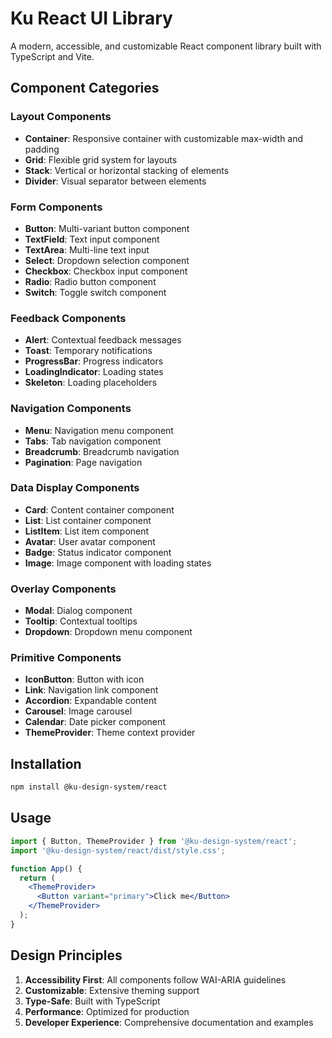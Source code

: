 # Ku React UI Library

A modern, accessible, and customizable React component library built with TypeScript and Vite.

## Component Categories

### Layout Components
- **Container**: Responsive container with customizable max-width and padding
- **Grid**: Flexible grid system for layouts
- **Stack**: Vertical or horizontal stacking of elements
- **Divider**: Visual separator between elements

### Form Components
- **Button**: Multi-variant button component
- **TextField**: Text input component
- **TextArea**: Multi-line text input
- **Select**: Dropdown selection component
- **Checkbox**: Checkbox input component
- **Radio**: Radio button component
- **Switch**: Toggle switch component

### Feedback Components
- **Alert**: Contextual feedback messages
- **Toast**: Temporary notifications
- **ProgressBar**: Progress indicators
- **LoadingIndicator**: Loading states
- **Skeleton**: Loading placeholders

### Navigation Components
- **Menu**: Navigation menu component
- **Tabs**: Tab navigation component
- **Breadcrumb**: Breadcrumb navigation
- **Pagination**: Page navigation

### Data Display Components
- **Card**: Content container component
- **List**: List container component
- **ListItem**: List item component
- **Avatar**: User avatar component
- **Badge**: Status indicator component
- **Image**: Image component with loading states

### Overlay Components
- **Modal**: Dialog component
- **Tooltip**: Contextual tooltips
- **Dropdown**: Dropdown menu component

### Primitive Components
- **IconButton**: Button with icon
- **Link**: Navigation link component
- **Accordion**: Expandable content
- **Carousel**: Image carousel
- **Calendar**: Date picker component
- **ThemeProvider**: Theme context provider

## Installation

```bash
npm install @ku-design-system/react
```

## Usage

```jsx
import { Button, ThemeProvider } from '@ku-design-system/react';
import '@ku-design-system/react/dist/style.css';

function App() {
  return (
    <ThemeProvider>
      <Button variant="primary">Click me</Button>
    </ThemeProvider>
  );
}
```

## Design Principles

1. **Accessibility First**: All components follow WAI-ARIA guidelines
2. **Customizable**: Extensive theming support
3. **Type-Safe**: Built with TypeScript
4. **Performance**: Optimized for production
5. **Developer Experience**: Comprehensive documentation and examples 